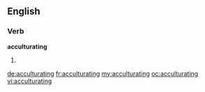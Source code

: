 ==English==

===Verb===
'''acculturating'''

# {{present participle of|acculturate}}

[[de:acculturating]]
[[fr:acculturating]]
[[my:acculturating]]
[[oc:acculturating]]
[[vi:acculturating]]